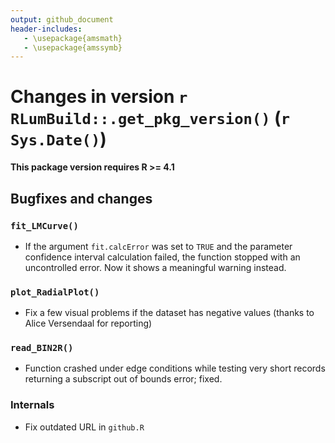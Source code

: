 ```yaml
---
output: github_document
header-includes:
   - \usepackage{amsmath}
   - \usepackage{amssymb}
---
```

<!-- NEWS.md was auto-generated by NEWS.Rmd. Please DO NOT edit by hand!-->

# Changes in version `r RLumBuild::.get_pkg_version()` (`r Sys.Date()`)

**This package version requires R >= 4.1**

## Bugfixes and changes

### `fit_LMCurve()`
* If the argument `fit.calcError` was set to `TRUE` and the parameter confidence interval 
calculation failed, the function stopped with an uncontrolled error. Now it shows a meaningful 
warning instead. 

### `plot_RadialPlot()`
* Fix a few visual problems if the dataset has negative values (thanks to Alice Versendaal for reporting)

### `read_BIN2R()`
* Function crashed under edge conditions while testing very short records returning a 
subscript out of bounds error; fixed.

### Internals
* Fix outdated URL in `github.R`
